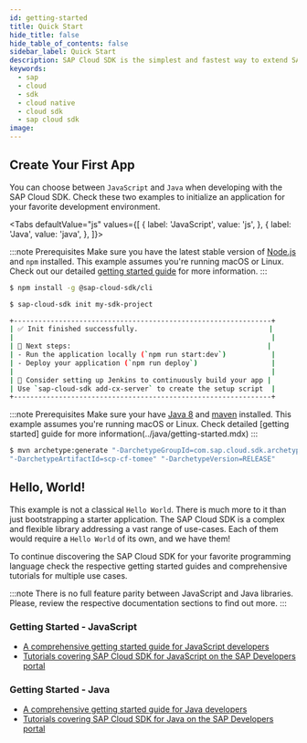 ```yaml
---
id: getting-started
title: Quick Start
hide_title: false
hide_table_of_contents: false
sidebar_label: Quick Start
description: SAP Cloud SDK is the simplest and fastest way to extend SAP services and applications in the cloud.
keywords:
  - sap
  - cloud
  - sdk
  - cloud native
  - cloud sdk
  - sap cloud sdk
image:
---
```



## Create Your First App

You can choose between `JavaScript` and `Java` when developing with the SAP Cloud SDK.
Check these two examples to initialize an application for your favorite development environment.

<Tabs
defaultValue="js"
values={[
{ label: 'JavaScript', value: 'js', },
{ label: 'Java', value: 'java', },
]}>

<TabItem value="js">

:::note Prerequisites
Make sure you have the latest stable version of [Node.js](https://nodejs.org/en/download/) and `npm` installed.
This example assumes you're running macOS or Linux.
Check out our detailed [getting started guide](../js/getting-started.mdx) for more information.
:::

```bash
$ npm install -g @sap-cloud-sdk/cli

$ sap-cloud-sdk init my-sdk-project

+---------------------------------------------------------------+
| ✅ Init finished successfully.                                |
|                                                               |
| 🚀 Next steps:                                                |
| - Run the application locally (`npm run start:dev`)           |
| - Deploy your application (`npm run deploy`)                  |
|                                                               |
| 🔨 Consider setting up Jenkins to continuously build your app |
| Use `sap-cloud-sdk add-cx-server` to create the setup script  |
+---------------------------------------------------------------+
```

</TabItem>

<TabItem value="java">

:::note Prerequisites
Make sure your have [Java 8](https://adoptopenjdk.net/) and [maven](https://maven.apache.org/install.html) installed.
This example assumes you're running macOS or Linux.
Check detailed [getting started] guide for more information(../java/getting-started.mdx)
:::

```bash
$ mvn archetype:generate "-DarchetypeGroupId=com.sap.cloud.sdk.archetypes"\
"-DarchetypeArtifactId=scp-cf-tomee" "-DarchetypeVersion=RELEASE"
```

</TabItem>
</Tabs>

## Hello, World!

This example is not a classical `Hello World`.
There is much more to it than just bootstrapping a starter application.
The SAP Cloud SDK is a complex and flexible library addressing a vast range of use-cases.
Each of them would require a `Hello World` of its own, and we have them!

To continue discovering the SAP Cloud SDK for your favorite programming language check the respective getting started guides and comprehensive tutorials for multiple use cases.

:::note
There is no full feature parity between JavaScript and Java libraries.
Please, review the respective documentation sections to find out more.
:::

### Getting Started - JavaScript

- [A comprehensive getting started guide for JavaScript developers](../js/getting-started)
- [Tutorials covering SAP Cloud SDK for JavaScript on the SAP Developers portal](https://developers.sap.com/tutorial-navigator.html?tag=products:technology-platform/sap-cloud-sdk/sap-cloud-sdk&tag=topic:javascript)

### Getting Started - Java

- [A comprehensive getting started guide for Java developers](../java/getting-started)
- [Tutorials covering SAP Cloud SDK for Java on the SAP Developers portal](https://developers.sap.com/tutorial-navigator.html?tag=products:technology-platform/sap-cloud-sdk/sap-cloud-sdk&tag=topic:java)
